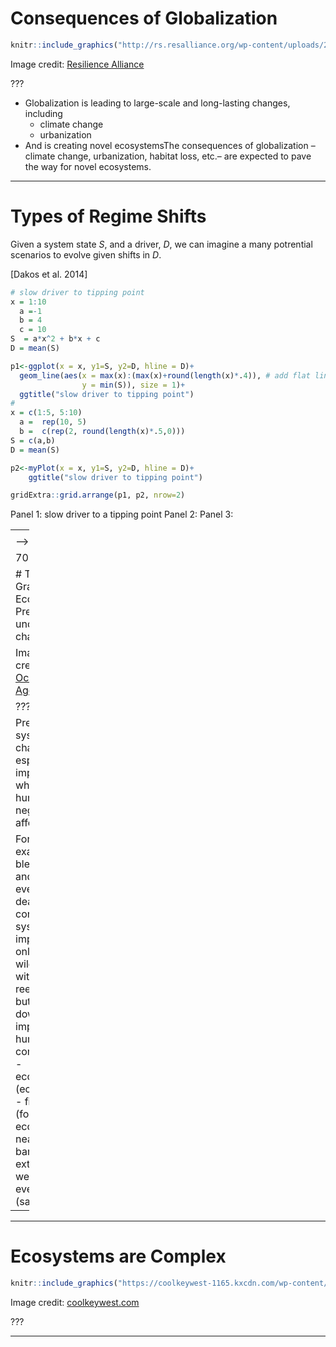 # Consequences of Globalization

```r
knitr::include_graphics("http://rs.resalliance.org/wp-content/uploads/2010/01/2_tuesday.jpg")
```

Image credit: [Resilience Alliance](http://rs.resalliance.org/tag/adaptive-governance/)

???

- Globalization is leading to large-scale and long-lasting changes, including
    - climate change
    - urbanization
- And is creating novel ecosystemsThe consequences of globalization -- climate change, urbanization, habitat loss, etc.-- are expected to pave the way for novel ecosystems.

---

# Types of Regime Shifts  <!-- type plots -->


Given a system state $S$, and a driver, $D$, we can imagine a many potrential scenarios to evolve given shifts in $D$. 


[Dakos et al. 2014]


```r
# slow driver to tipping point
x = 1:10
  a =-1
  b = 4
  c = 10
S  = a*x^2 + b*x + c
D = mean(S)

p1<-ggplot(x = x, y1=S, y2=D, hline = D)+ 
  geom_line(aes(x = max(x):(max(x)+round(length(x)*.4)), # add flat line to end  
                y = min(S)), size = 1)+
  ggtitle("slow driver to tipping point")
# 
x = c(1:5, 5:10)
  a =  rep(10, 5)
  b =  c(rep(2, round(length(x)*.5,0)))
S = c(a,b)
D = mean(S)      

p2<-myPlot(x = x, y1=S, y2=D, hline = D)+
    ggtitle("slow driver to tipping point")

gridExtra::grid.arrange(p1, p2, nrow=2)
```

Panel 1: slow driver to a tipping point
Panel 2:
Panel 3: 

<!-- Characteristics  -->
<!-- 1. at least two 'stable' states, stable of ecologically relevant time scale -->
<!-- 2. states are reinforce through some negative feedback -->
<!-- 3.  -->


---
<!-- ############ PART I: BACKGROUND ############-->

<!-- # Ecosystems are Complex <!-- reef pic --> -->

<!-- ```{r, echo=FALSE, out.width="100%"} -->
<!-- knitr::include_graphics("https://www.australiangeographic.com.au/wp-content/uploads/2018/06/great-barrier-reef-hardy.jpg") -->
<!-- ``` -->
<!-- Great Barrier Reef (Australia)   -->
<!-- Image credit: [Australia Geographic](https://www.australiangeographic.com.au) -->
70


# The Holy Grail of Ecology <!-- 2 - dying reef pic-->
### Predicting undesirable change   
```r
knitr::include_graphics("https://static1.squarespace.com/static/5a5906400abd0406785519dd/t/5b7b180a6d2a7356c60f4ec4/1534793794260/IYORBank_BeforeAndAfter_TheOceanAgency_07.jpg")
```

Image credit: [The Ocean Agency](https://static1.squarespace.com/static/5a5906400abd0406785519dd/t/5b7b180a6d2a7356c60f4ec4/1534793794260/IYORBank_BeforeAndAfter_TheOceanAgency_07.jpg)

???

Predicting systemic change is especially important when humans are negatively affected.

For example,  the bleaching and eventual death of this coral reef system impacts not only the wildlife within the reef system, but also has downstream impacts on human communities 
 - ecotourism (economy)
 - fisheries (food and economy)
 - nearshore barrier from extreme weather events (safety)

---
---

# Ecosystems are Complex  <!-- turtle reef pic-->

```r
knitr::include_graphics("https://coolkeywest-1165.kxcdn.com/wp-content/uploads/2014/05/reef.jpg")
```
Image credit: [coolkeywest.com](https://coolkeywest-1165.kxcdn.com/wp-content/uploads/2014/05/reef.jpg)

???

---

